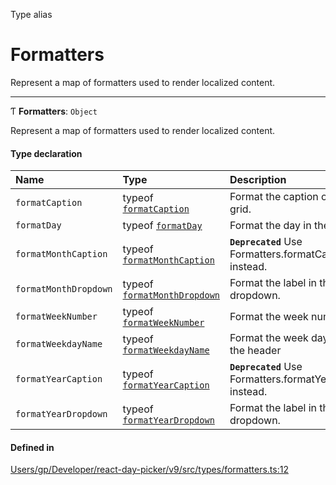 <SectionTitle>Type alias</SectionTitle>

# Formatters

<Description>

Represent a map of formatters used to render localized content.

</Description>

---

Ƭ **Formatters**: `Object`

Represent a map of formatters used to render localized content.

#### Type declaration

| Name | Type | Description |
| :------ | :------ | :------ |
| `formatCaption` | typeof [`formatCaption`](/api/functions/formatCaption.md) | Format the caption of a month grid. |
| `formatDay` | typeof [`formatDay`](/api/functions/formatDay.md) | Format the day in the day cell. |
| `formatMonthCaption` | typeof [`formatMonthCaption`](/api/functions/formatMonthCaption.md) | **`Deprecated`** Use Formatters.formatCaption instead. |
| `formatMonthDropdown` | typeof [`formatMonthDropdown`](/api/functions/formatMonthDropdown.md) | Format the label in the month dropdown. |
| `formatWeekNumber` | typeof [`formatWeekNumber`](/api/functions/formatWeekNumber.md) | Format the week number. |
| `formatWeekdayName` | typeof [`formatWeekdayName`](/api/functions/formatWeekdayName.md) | Format the week day name in the header |
| `formatYearCaption` | typeof [`formatYearCaption`](/api/functions/formatYearCaption.md) | **`Deprecated`** Use Formatters.formatYearDropdown instead. |
| `formatYearDropdown` | typeof [`formatYearDropdown`](/api/functions/formatYearDropdown.md) | Format the label in the year dropdown. |

#### Defined in

[Users/gp/Developer/react-day-picker/v9/src/types/formatters.ts:12](https://github.com/gpbl/react-day-picker/blob/4d332a01b/src/types/formatters.ts#L12)
